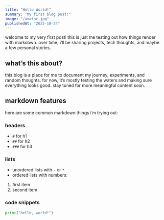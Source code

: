 ```yaml
---
title: "Hello World!"
summary: "My first blog post!"
image: "/avatar.jpg"
publishedAt: "2025-10-24"
---
```


welcome to my very first post! this is just me testing out how things render with markdown. over time, i’ll be sharing projects, tech thoughts, and maybe a few personal stories.

## what’s this about?

this blog is a place for me to document my journey, experiments, and random thoughts. for now, it’s mostly testing the waters and making sure everything looks good. stay tuned for more meaningful content soon.

## markdown features

here are some common markdown things i’m trying out:

### headers

- `#` for h1
- `##` for h2
- `###` for h3

### lists

- unordered lists with `-` or `*`
- ordered lists with numbers:

1. first item
2. second item

### code snippets

```python
print("hello, world!")
